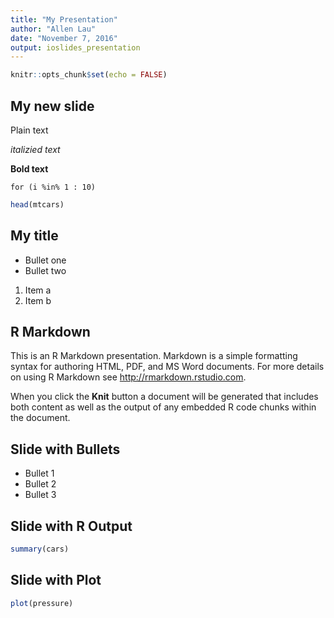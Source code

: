 ```yaml
---
title: "My Presentation"
author: "Allen Lau"
date: "November 7, 2016"
output: ioslides_presentation
---
```


```r
knitr::opts_chunk$set(echo = FALSE)
```

## My new slide

Plain text

*italizied text*

**Bold text**

`for (i %in% 1 : 10)`

```r
head(mtcars)

```


## My title

- Bullet one
- Bullet two

1. Item a
2. Item b

## R Markdown

This is an R Markdown presentation. Markdown is a simple formatting syntax for authoring HTML, PDF, and MS Word documents. For more details on using R Markdown see <http://rmarkdown.rstudio.com>.

When you click the **Knit** button a document will be generated that includes both content as well as the output of any embedded R code chunks within the document.

## Slide with Bullets

- Bullet 1
- Bullet 2
- Bullet 3

## Slide with R Output

```r
summary(cars)
```

## Slide with Plot

```r
plot(pressure)
```

